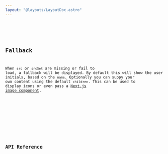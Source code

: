 ```yaml
---
layout: "@layouts/LayoutDoc.astro"
---
```




<Preview client:load>
  <Fragment slot="preview">
    <Example client:load />
  </Fragment>
  <Fragment slot="code">
    <Code code={ExampleRaw} lang="tsx" />
  </Fragment>
</Preview>

## Fallback

When `src` or `srcSet` are missing or fail to load, a fallback will be displayed. By default this will show the user initials, based on the `name`. Optionally you can suppy your own content using the default `children`. This can be used to display icons or even pass a [Next.js image component](https://nextjs.org/docs/pages/api-reference/components/image).

<Preview client:load>
  <Fragment slot="preview">
    <ExampleFallback />
  </Fragment>
  <Fragment slot="code">
    <Code code={ExampleFallbackRaw} lang="tsx" />
  </Fragment>
</Preview>

## API Reference

<ApiTable />
